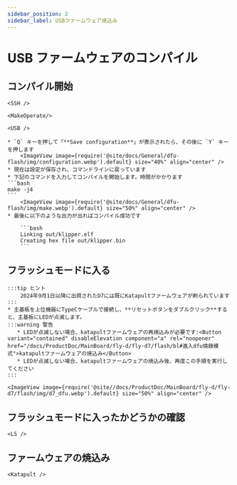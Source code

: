 ```yaml
---
sidebar_position: 2
sidebar_label: USBファームウェア焼込み
---
```





# USB ファームウェアのコンパイル


## コンパイル開始

    <SSH />

    <MakeOperate/>

    <USB />

    * `Q` キーを押して「**Save configuration**」が表示されたら、その後に `Y` キーを押します
        <ImageView image={require('@site/docs/General/dfu-flash/img/configuration.webp').default} size="40%" align="center" />
    * 現在は設定が保存され、コマンドラインに戻っています
    * 下記のコマンドを入力してコンパイルを開始します。時間がかかります
    ```bash
    make -j4
    ```
        <ImageView image={require('@site/docs/General/dfu-flash/img/make.webp').default} size="50%" align="center" />
    * 最後に以下のような出力が出ればコンパイル成功です

        ```bash
        Linking out/klipper.elf
        Creating hex file out/klipper.bin
        ```

## フラッシュモードに入る

    :::tip ヒント
        2024年9月1日以降に出荷されたD7には既にKatapultファームウェアが刷られています
    :::
    * 主基板を上位機器にTypeCケーブルで接続し、**リセットボタンをダブルクリック**すると、主基板にLEDが点滅します。
    :::warning 警告
       * LEDが点滅しない場合、katapultファームウェアの再焼込みが必要です:<Button variant="contained" disableElevation component="a" rel="noopener" href="/docs/ProductDoc/MainBoard/fly-d/fly-d7/flash/bl#進入dfu燒錄模式">katapultファームウェアの焼込み</Button>
       * LEDが点滅しない場合、katapultファームウェアの焼込み後、再度この手順を実行してください
    :::

    <ImageView image={require('@site//docs/ProductDoc/MainBoard/fly-d/fly-d7/flash/img/d7_dfu.webp').default} size="50%" align="center" />

## フラッシュモードに入ったかどうかの確認

    <LS />

## ファームウェアの焼込み

    <Katapult />
